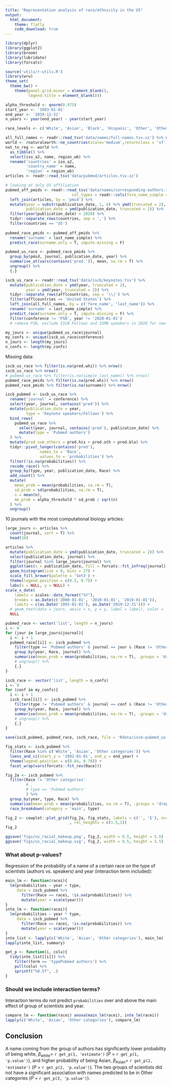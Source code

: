 ```yaml
---
title: "Representation analysis of race/ethnicity in the US"
output:
  html_document:
    theme: flatly
    code_download: true
---
```



```r
library(dplyr)
library(ggplot2)
library(broom)
library(lubridate)
library(forcats)

source('utils/r-utils.R')
library(wru)
theme_set(
  theme_bw() + 
    theme(panel.grid.minor = element_blank(),
          legend.title = element_blank()))

alpha_threshold <- qnorm(0.975)
start_year <- '1993-01-01'
end_year <- '2019-12-31'
n_years <- year(end_year) - year(start_year)

race_levels <- c('White', 'Asian', 'Black', 'Hispanic', 'Other', 'Other categories')
```


```r
all_full_names <- readr::read_tsv('data/names/full-names.tsv.xz') %>% distinct()
world <- rnaturalearth::ne_countries(scale='medium',returnclass = 'sf') 
nat_to_reg <- world %>% 
  as_tibble() %>% 
  select(iso_a2, name, region_wb) %>% 
  rename('countries' = iso_a2,
         'country_name' = name,
         'region' = region_wb)
articles <- readr::read_tsv('data/pubmed/articles.tsv.xz')

# looking at only US affiliation
pubmed_aff_pmids <- readr::read_tsv('data/names/corresponding-authors.tsv.xz',
                             col_types = readr::cols(fore_name_simple = readr::col_character())) %>%
  left_join(articles, by = 'pmid') %>%
  mutate(year = substr(publication_date, 1, 4) %>% ymd(truncated = 2),
         publication_date = ymd(publication_date, truncated = 2)) %>% 
  filter(year(publication_date) < 2020) %>% 
  tidyr::separate_rows(countries, sep = ',') %>% 
  filter(countries == 'US')
  
pubmed_race_pmids <- pubmed_aff_pmids %>%
  rename('surname' = last_name_simple) %>% 
  predict_race(surname.only = T, impute.missing = F) 

pubmed_us_race <- pubmed_race_pmids %>% 
  group_by(pmid, journal, publication_date, year) %>% 
  summarise_at(vars(contains('pred.')), mean, na.rm = T) %>% 
  ungroup() %>%
  {.}

iscb_us_race <- readr::read_tsv('data/iscb/keynotes.tsv') %>%
  mutate(publication_date = ymd(year, truncated = 2),
         year = ymd(year, truncated = 2)) %>% 
  tidyr::separate_rows(afflcountries, sep = '\\|') %>% 
  filter(afflcountries == 'United States') %>% 
  left_join(all_full_names, by = c('fore_name', 'last_name')) %>%
  rename('surname' = last_name_simple) %>%
  predict_race(surname.only = T, impute.missing = F) %>% 
  filter(conference != 'PSB', year != '2020-01-01') 
  # remove PSB, exclude ISCB Fellows and ISMB speakers in 2020 for now

my_jours <- unique(pubmed_us_race$journal)
my_confs <- unique(iscb_us_race$conference)
n_jours <- length(my_jours)
n_confs <- length(my_confs)
```

Missing data:
```r
iscb_us_race %>% filter(is.na(pred.whi)) %>% nrow()
iscb_us_race %>% nrow()
# pubmed_us_race %>% filter(is.na(simple_last_name)) %>% nrow()
pubmed_race_pmids %>% filter(is.na(pred.whi)) %>% nrow()
pubmed_race_pmids %>% filter(is.na(surname)) %>% nrow()
```


```r
iscb_pubmed <- iscb_us_race %>%
  rename('journal' = conference) %>% 
  select(year, journal, contains('pred')) %>%
  mutate(publication_date = year,
         type = 'Keynote speakers/Fellows') %>%
  bind_rows(
    pubmed_us_race %>%
      select(year, journal, contains('pred'), publication_date) %>%
      mutate(type = 'Pubmed authors')
  ) %>%
  mutate(pred_sum_others = pred.his + pred.oth + pred.bla) %>% 
  tidyr::pivot_longer(contains('pred'),
               names_to = 'Race',
               values_to = 'probabilities') %>%
  filter(!is.na(probabilities)) %>% 
  recode_race() %>%
  group_by(type, year, publication_date, Race) %>%
  add_count() %>%
  mutate(
    mean_prob = mean(probabilities, na.rm = T),
    sd_prob = sd(probabilities, na.rm = T),
    n = mean(n),
    me_prob = alpha_threshold * sd_prob / sqrt(n)
  ) %>%
  ungroup() 
```


10 journals with the most computational biology articles:

```r
large_jours <- articles %>%
  count(journal, sort = T) %>% 
  head(10)

articles %>% 
  mutate(publication_date = ymd(publication_date, truncated = 2)) %>% 
  select(publication_date, journal) %>% 
  filter(journal %in% large_jours$journal) %>% 
  ggplot(aes(x = publication_date, fill = forcats::fct_infreq(journal))) +
  geom_histogram(size = 0, bins = 27) +
  scale_fill_brewer(palette = 'Set3') +
  theme(legend.position = c(0.2, 0.7)) +
  labs(x = NULL, y = NULL) +
scale_x_date(
    labels = scales::date_format("%Y"),
    breaks = as.Date(c('2000-01-01', '2010-01-01', '2019-01-01')),
    limits = c(as.Date('1993-01-01'), as.Date('2019-12-31'))) + 
  # geom_text(data = jours, aes(x = x, y = y, label = label), color = 'grey10') +
  NULL
```

```r
pubmed_race <- vector('list', length = n_jours)
i <- 0
for (jour in large_jours$journal){
  i <- i + 1
  pubmed_race[[i]] <- iscb_pubmed %>%
    filter(type == 'Pubmed authors' & journal == jour & (Race != 'Other categories')) %>%
    group_by(year, Race, journal) %>%
    summarise(mean_prob = mean(probabilities, na.rm = T), .groups = 'drop') %>%
    # ungroup() %>% 
    {.}
}

iscb_race <- vector('list', length = n_confs)
i <- 0
for (conf in my_confs){
  i <- i + 1
  iscb_race[[i]] <- iscb_pubmed %>%
    filter(type != 'Pubmed authors' & journal == conf & (Race != 'Other categories')) %>%
    group_by(year, Race, journal) %>%
    summarise(mean_prob = mean(probabilities, na.rm = T), .groups = 'drop') %>%
    # ungroup() %>% 
    {.}
}
```

```r
save(iscb_pubmed, pubmed_race, iscb_race, file = 'Rdata/iscb-pubmed_us-race.Rdata')
```

```r
fig_stats <- iscb_pubmed %>% 
  filter(Race %in% c('White', 'Asian', 'Other categories')) %>% 
  loess_and_ci(start_y = '1992-01-01', end_y = end_year) +
  theme(legend.position = c(0.84, 0.78)) +
  facet_wrap(vars(forcats::fct_rev(Race)))

fig_2a <- iscb_pubmed %>%
  filter(Race != 'Other categories'
         # ,
         # type == 'Pubmed authors'
         ) %>%
  group_by(year, type, Race) %>%
  summarise(mean_prob = mean(probabilities, na.rm = T), .groups = 'drop') %>%
  race_breakdown(category = 'main', type)

fig_2 <- cowplot::plot_grid(fig_2a, fig_stats, labels = c('', 'E'), ncol = 1
                            , rel_heights = c(1.5,1))
fig_2

ggsave('figs/us_racial_makeup.png', fig_2, width = 6.5, height = 5.5)
ggsave('figs/us_racial_makeup.svg', fig_2, width = 6.5, height = 5.5)
```

### What about p-values?

Regression of the probability of a name of a certain race on the type of scientists (authors vs. speakers) and year (interaction term included):

```r
main_lm <- function(racei){
  lm(probabilities ~ year + type, 
     data = iscb_pubmed %>% 
       filter(Race == racei, !is.na(probabilities)) %>% 
       mutate(year = scale(year)))
}
inte_lm <- function(racei){
  lm(probabilities ~ year * type, 
     data = iscb_pubmed %>% 
       filter(Race == racei, !is.na(probabilities)) %>% 
       mutate(year = scale(year)))
}
inte_list <- lapply(c('White', 'Asian', 'Other categories'), main_lm)
lapply(inte_list, summary)
```

```r
get_p <- function(i, colu){
  tidy(inte_list[[i]]) %>% 
    filter(term == 'typePubmed authors') %>% 
    pull(colu) %>% 
    sprintf("%0.5f", .)
}
```

### Should we include interaction terms?

Interaction terms do not predict `probabilities` over and above the main effect of group of scientists and year.
```r
compare_lm <- function(racei) anova(main_lm(racei), inte_lm(racei))
lapply(c('White', 'Asian', 'Other categories'), compare_lm)
```

## Conclusion

A name coming from the group of authors has significantly lower probability of being white, $\beta_\textrm{white} =$ `r get_p(1, 'estimate')` (_P_ = `r get_p(1, 'p.value')`), and higher probability of being Asian, $\beta_\textrm{Asian} =$ `r get_p(2, 'estimate')` (_P_ = `r get_p(2, 'p.value')`). The two groups of scientists did not have a significant association with names predicted to be in Other categories (_P_ = `r get_p(3, 'p.value')`).


